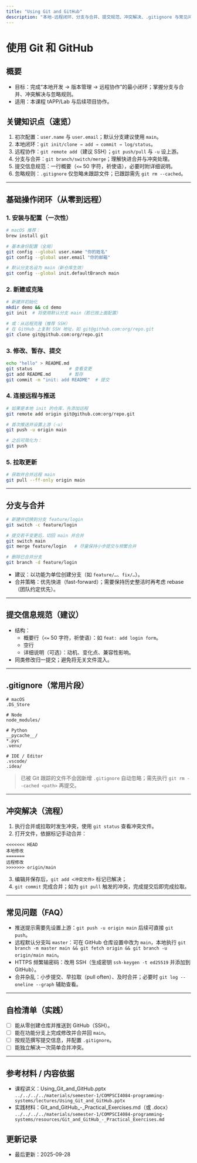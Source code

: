 ```yaml
---
title: "Using Git and GitHub"
description: "本地-远程闭环、分支与合并、提交规范、冲突解决、.gitignore 与常见问题"
---
```


# 使用 Git 和 GitHub

## 概要
- 目标：完成“本地开发 → 版本管理 → 远程协作”的最小闭环；掌握分支与合并、冲突解决与忽略规则。
- 适用：本课程 tAPP/Lab 与后续项目协作。

## 关键知识点（速览）
1) 初次配置：`user.name` 与 `user.email`；默认分支建议使用 `main`。
2) 本地闭环：`git init/clone → add → commit → log/status`。
3) 远程协作：`git remote add`（建议 SSH）；`git push/pull` 与 `-u` 设上游。
4) 分支与合并：`git branch/switch/merge`；理解快进合并与冲突处理。
5) 提交信息规范：一行概要（`<=` 50 字符，祈使语），必要时附详细说明。
6) 忽略规则：`.gitignore` 仅忽略未跟踪文件；已跟踪需先 `git rm --cached`。

---

## 基础操作闭环（从零到远程）

### 1. 安装与配置（一次性）
```bash
# macOS 推荐：
brew install git

# 基本身份配置（全局）
git config --global user.name "你的姓名"
git config --global user.email "你的邮箱"

# 默认分支名设为 main（新仓库生效）
git config --global init.defaultBranch main
```

### 2. 新建或克隆
```bash
# 新建并初始化
mkdir demo && cd demo
git init  # 将使用默认分支 main（若已按上面配置）

# 或：从远程克隆（推荐 SSH）
# 在 GitHub 上复制 SSH 地址，如 git@github.com:org/repo.git
git clone git@github.com:org/repo.git
```

### 3. 修改、暂存、提交
```bash
echo "hello" > README.md
git status              # 查看变更
git add README.md       # 暂存
git commit -m "init: add README"  # 提交
```

### 4. 连接远程与推送
```bash
# 如果是本地 init 的仓库，先添加远程
git remote add origin git@github.com:org/repo.git

# 首次推送并设置上游（-u）
git push -u origin main

# 之后可简化为：
git push
```

### 5. 拉取更新
```bash
# 获取并合并远程 main
git pull --ff-only origin main
```

---

## 分支与合并
```bash
# 新建并切换到分支 feature/login
git switch -c feature/login

# 提交若干变更后，切回 main 并合并
git switch main
git merge feature/login   # 尽量保持小步提交与频繁合并

# 删除已合并分支
git branch -d feature/login
```
- 建议：以功能为单位创建分支（如 `feature/…`、`fix/…`）。
- 合并策略：优先快进（fast-forward）；需要保持历史整洁时再考虑 rebase（团队约定优先）。

---

## 提交信息规范（建议）
- 结构：
  - 概要行（`<=` 50 字符，祈使语）：如 `feat: add login form`。
  - 空行
  - 详细说明（可选）：动机、变化点、兼容性影响。
- 同类修改归一提交；避免将无关文件混入。

---

## .gitignore（常用片段）
```text
# macOS
.DS_Store

# Node
node_modules/

# Python
__pycache__/
*.pyc
.venv/

# IDE / Editor
.vscode/
.idea/
```
> 已被 Git 跟踪的文件不会因新增 `.gitignore` 自动忽略；需先执行 `git rm --cached <path>` 再提交。

---

## 冲突解决（流程）
1) 执行合并或拉取时发生冲突，使用 `git status` 查看冲突文件。
2) 打开文件，依据标记手动合并：
```text
<<<<<<< HEAD
本地修改
=======
远程修改
>>>>>>> origin/main
```
3) 编辑并保存后，`git add <冲突文件>` 标记已解决；
4) `git commit` 完成合并；如为 `git pull` 触发的冲突，完成提交后即完成拉取。

---

## 常见问题（FAQ）
- 推送提示需要先设置上游：`git push -u origin main` 后续可直接 `git push`。
- 远程默认分支叫 `master`：可在 GitHub 仓库设置中改为 `main`，本地执行 `git branch -m master main && git fetch origin && git branch -u origin/main main`。
- HTTPS 频繁输密码：改用 SSH（生成密钥 `ssh-keygen -t ed25519` 并添加到 GitHub）。
- 合并杂乱：小步提交、早拉取（pull often）、及时合并；必要时 `git log --oneline --graph` 辅助查看。

---

## 自检清单（实践）
- [ ] 能从零创建仓库并推送到 GitHub（SSH）。
- [ ] 能在功能分支上完成修改并合并回 `main`。
- [ ] 按规范撰写提交信息，并配置 `.gitignore`。
- [ ] 能独立解决一次简单合并冲突。

---

## 参考材料 / 内容依据
- 课程讲义：Using_Git_and_GitHub.pptx  
  `../../../../materials/semester-1/COMPSCI4084-programming-systems/lectures/Using_Git_and_GitHub.pptx`
- 实践材料：Git_and_GitHub_-_Practical_Exercises.md（或 .docx）  
  `../../../../materials/semester-1/COMPSCI4084-programming-systems/resources/Git_and_GitHub_-_Practical_Exercises.md`

## 更新记录
- 最后更新：2025-09-28